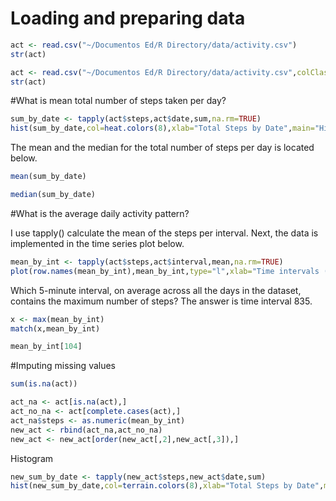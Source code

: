 

# Loading and preparing data

```{r}
act <- read.csv("~/Documentos Ed/R Directory/data/activity.csv")
str(act)

act <- read.csv("~/Documentos Ed/R Directory/data/activity.csv",colClasses=c("numeric","Date","numeric"))
str(act)
```

#What is mean total number of steps taken per day?

```{r}
sum_by_date <- tapply(act$steps,act$date,sum,na.rm=TRUE)
hist(sum_by_date,col=heat.colors(8),xlab="Total Steps by Date",main="Histogram of Total Steps by Date")
```

The mean and the median for the total number of steps per day is located below.

```{r}
mean(sum_by_date)

median(sum_by_date)
```

#What is the average daily activity pattern?

I use tapply() calculate the mean of the steps per interval. Next, the data is implemented in the time series plot below.

```{r}
mean_by_int <- tapply(act$steps,act$interval,mean,na.rm=TRUE)
plot(row.names(mean_by_int),mean_by_int,type="l",xlab="Time intervals (in minutes)",ylab="Average of Total Steps",main="Time Series Plot of the Average of Total Steps in a Day")
```

Which 5-minute interval, on average across all the days in the dataset, contains the maximum number of steps? The answer is time interval 835. 

```{r}
x <- max(mean_by_int)
match(x,mean_by_int)

mean_by_int[104]
```

#Imputing missing values

```{r}
sum(is.na(act))

act_na <- act[is.na(act),]
act_no_na <- act[complete.cases(act),]
act_na$steps <- as.numeric(mean_by_int)
new_act <- rbind(act_na,act_no_na)
new_act <- new_act[order(new_act[,2],new_act[,3]),]
```
Histogram

```{r}
new_sum_by_date <- tapply(new_act$steps,new_act$date,sum)
hist(new_sum_by_date,col=terrain.colors(8),xlab="Total Steps by Date",main="Adjusted Histogram of Total Steps by Date (no missing values)")
```


